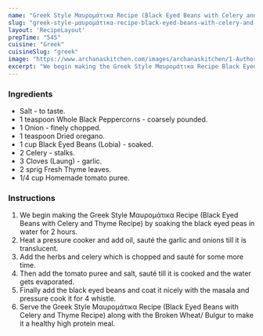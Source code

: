 ---
name: "Greek Style Μαυρομάτικα Recipe (Black Eyed Beans with Celery and Thyme Recipe)"
slug: "greek-style-μαυρομάτικα-recipe-black-eyed-beans-with-celery-and-thyme-recipe"
layout: 'RecipeLayout'
prepTime: "545"
cuisine: "Greek"
cuisineSlug: "greek"
image: "https://www.archanaskitchen.com/images/archanaskitchen/1-Author/sibyl_sunitha/Greek_Style__Recipe_Black_Eyed_Beans_with_Celery_and_Thyme_Recipe_.jpg"
excerpt: "We begin making the Greek Style Μαυρομάτικα Recipe Black Eyed Beans with Celery and Thyme Recipe by soaking the black eyed peas in water for 2 hours"
---

### Ingredients

- Salt - to taste.
- 1 teaspoon Whole Black Peppercorns - coarsely pounded.
- 1 Onion - finely chopped.
- 1 teaspoon Dried oregano.
- 1 cup Black Eyed Beans (Lobia) - soaked.
- 2 Celery - stalks.
- 3 Cloves (Laung) - garlic.
- 2 sprig Fresh Thyme leaves.
- 1/4 cup Homemade tomato puree.

### Instructions

1. We begin making the Greek Style Μαυρομάτικα Recipe (Black Eyed Beans with Celery and Thyme Recipe) by soaking the black eyed peas in water for 2 hours.
1. Heat a pressure cooker and add oil, sauté the garlic and onions till it is translucent.
1. Add the herbs and celery which is chopped and sauté for some more time.
1. Then add the tomato puree and salt, sauté till it is cooked and the water gets evaporated.
1. Finally add the black eyed beans and coat it nicely with the masala and pressure cook it for 4 whistle.
1. Serve the Greek Style Μαυρομάτικα Recipe (Black Eyed Beans with Celery and Thyme Recipe) along with the Broken Wheat/ Bulgur to make it a healthy high protein meal.
